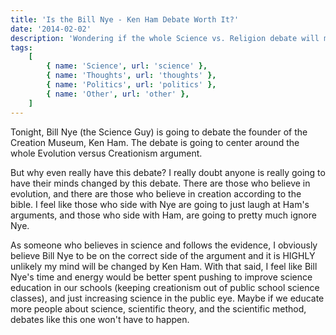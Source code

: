 ```yaml
---
title: 'Is the Bill Nye - Ken Ham Debate Worth It?'
date: '2014-02-02'
description: 'Wondering if the whole Science vs. Religion debate will mean anything'
tags:
    [
        { name: 'Science', url: 'science' },
        { name: 'Thoughts', url: 'thoughts' },
        { name: 'Politics', url: 'politics' },
        { name: 'Other', url: 'other' },
    ]
---
```


Tonight, Bill Nye (the Science Guy) is going to debate the founder of the Creation Museum, Ken Ham. The debate is going to center around the whole Evolution versus Creationism argument.

But why even really have this debate? I really doubt anyone is really going to have their minds changed by this debate. There are those who believe in evolution, and there are those who believe in creation according to the bible. I feel like those who side with Nye are going to just laugh at Ham's arguments, and those who side with Ham, are going to pretty much ignore Nye.

As someone who believes in science and follows the evidence, I obviously believe Bill Nye to be on the correct side of the argument and it is HIGHLY unlikely my mind will be changed by Ken Ham. With that said, I feel like Bill Nye's time and energy would be better spent pushing to improve science education in our schools (keeping creationism out of public school science classes), and just increasing science in the public eye. Maybe if we educate more people about science, scientific theory, and the scientific method, debates like this one won't have to happen.
